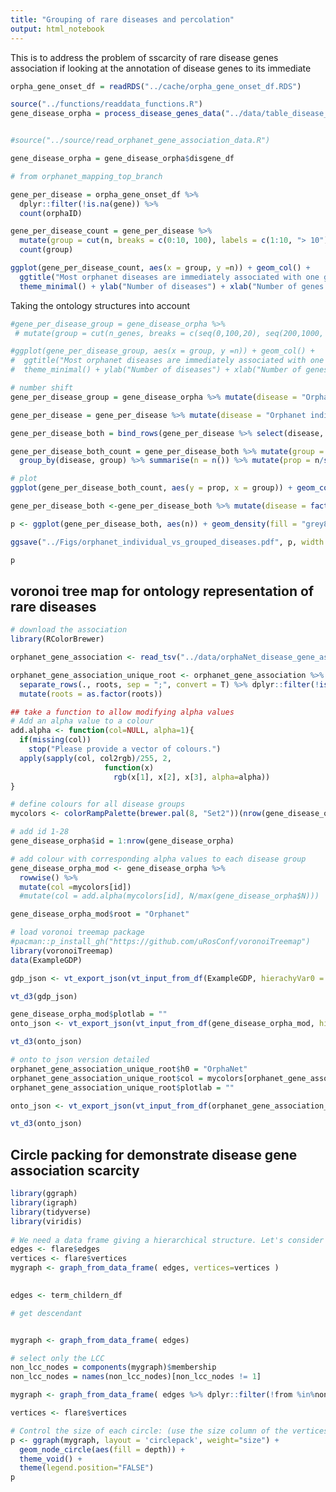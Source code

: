```yaml
---
title: "Grouping of rare diseases and percolation"
output: html_notebook
---
```


This is to address the problem of sscarcity of rare disease genes association if looking at the annotation of disease genes to its immediate 

```r
orpha_gene_onset_df = readRDS("../cache/orpha_gene_onset_df.RDS")

source("../functions/readdata_functions.R")
gene_disease_orpha = process_disease_genes_data("../data/table_disease_gene_assoc_orphanet_genetic.tsv", 1, 2000)


#source("../source/read_orphanet_gene_association_data.R")

gene_disease_orpha = gene_disease_orpha$disgene_df
```


```r
# from orphanet_mapping_top_branch

gene_per_disease = orpha_gene_onset_df %>% 
  dplyr::filter(!is.na(gene)) %>% 
  count(orphaID)

gene_per_disease_count = gene_per_disease %>% 
  mutate(group = cut(n, breaks = c(0:10, 100), labels = c(1:10, "> 10"))) %>% 
  count(group)

ggplot(gene_per_disease_count, aes(x = group, y =n)) + geom_col() +
  ggtitle("Most orphanet diseases are immediately associated with one gene") +
  theme_minimal() + ylab("Number of diseases") + xlab("Number of genes per disease")#+ scale_y_log10()
```

Taking the ontology structures into account 

```r
#gene_per_disease_group = gene_disease_orpha %>% 
 # mutate(group = cut(n_genes, breaks = c(seq(0,100,20), seq(200,1000, 200), Inf))) %>% count(group)

#ggplot(gene_per_disease_group, aes(x = group, y =n)) + geom_col() +
#  ggtitle("Most orphanet diseases are immediately associated with one gene") +
#  theme_minimal() + ylab("Number of diseases") + xlab("Number of genes per disease")#+ scale_y_log10()

# number shift
gene_per_disease_group = gene_disease_orpha %>% mutate(disease = "OrphaNet Group", n = N) %>% select(disease, n)

gene_per_disease = gene_per_disease %>% mutate(disease = "Orphanet individual")

gene_per_disease_both = bind_rows(gene_per_disease %>% select(disease, n), gene_per_disease_group) %>% dplyr::filter(n>0) 

gene_per_disease_both_count = gene_per_disease_both %>% mutate(group = cut(n, breaks = c(1, 5, 10, 50, 100, 500, 1000, 5000), include.lowest = T)) %>%
  group_by(disease, group) %>% summarise(n = n()) %>% mutate(prop = n/sum(n))

# plot
ggplot(gene_per_disease_both_count, aes(y = prop, x = group)) + geom_col() +  theme_minimal() +facet_grid(disease ~ .) 
```


```r

gene_per_disease_both <-gene_per_disease_both %>% mutate(disease = factor(disease, levels = c("Orphanet individual", "OrphaNet Group")))

p <- ggplot(gene_per_disease_both, aes(n)) + geom_density(fill = "grey80") +   theme_minimal() +facet_grid(disease ~ ., scales = "free") + scale_x_log10() + theme(axis.text.y=element_blank(), axis.ticks.y=element_blank()) + xlab("Number of genes per disease") + geom_vline(xintercept = 20, linetype = "dashed", col = "red")

ggsave("../Figs/orphanet_individual_vs_grouped_diseases.pdf", p, width = 3, height = 2)

p
```

## voronoi tree map for ontology representation of rare diseases
```r
# download the association
library(RColorBrewer)

orphanet_gene_association <- read_tsv("../data/orphaNet_disease_gene_association_with_roots.tsv")

orphanet_gene_association_unique_root <- orphanet_gene_association %>%
  separate_rows(., roots, sep = ";", convert = T) %>% dplyr::filter(!is.na(roots)) %>% 
  mutate(roots = as.factor(roots))

## take a function to allow modifying alpha values
# Add an alpha value to a colour
add.alpha <- function(col=NULL, alpha=1){
  if(missing(col))
    stop("Please provide a vector of colours.")
  apply(sapply(col, col2rgb)/255, 2, 
                     function(x) 
                       rgb(x[1], x[2], x[3], alpha=alpha))  
}

# define colours for all disease groups
mycolors <- colorRampPalette(brewer.pal(8, "Set2"))(nrow(gene_disease_orpha))

# add id 1-28
gene_disease_orpha$id = 1:nrow(gene_disease_orpha)

# add colour with corresponding alpha values to each disease group
gene_disease_orpha_mod <- gene_disease_orpha %>% 
  rowwise() %>%
  mutate(col =mycolors[id])
  #mutate(col = add.alpha(mycolors[id], N/max(gene_disease_orpha$N)))

gene_disease_orpha_mod$root = "Orphanet"

# load voronoi treemap package
#pacman::p_install_gh("https://github.com/uRosConf/voronoiTreemap")
library(voronoiTreemap)
data(ExampleGDP)

gdp_json <- vt_export_json(vt_input_from_df(ExampleGDP, hierachyVar0 = "h1", hierachyVar1 = "h2", hierachyVar2 = "h3", colorVar = "color", weightVar = "weight", labelVar = "codes"))

vt_d3(gdp_json)
```

```r
gene_disease_orpha_mod$plotlab = ""
onto_json <- vt_export_json(vt_input_from_df(gene_disease_orpha_mod, hierachyVar0 = "root", hierachyVar1 = "name", hierachyVar2 = "name", colorVar = "col", weightVar = "N", labelVar = "plotlab"))

vt_d3(onto_json)
```

```r
# onto to json version detailed
orphanet_gene_association_unique_root$h0 = "OrphaNet"
orphanet_gene_association_unique_root$col = mycolors[orphanet_gene_association_unique_root$roots]
orphanet_gene_association_unique_root$plotlab = ""

onto_json <- vt_export_json(vt_input_from_df(orphanet_gene_association_unique_root, hierachyVar0 = "h0", hierachyVar1 = "roots", hierachyVar2 = "label", colorVar = "col", weightVar = "n_genes", labelVar = "plotlab"))

vt_d3(onto_json)

```


## Circle packing for demonstrate disease gene association scarcity

```r
library(ggraph)
library(igraph)
library(tidyverse)
library(viridis)
 
# We need a data frame giving a hierarchical structure. Let's consider the flare dataset:
edges <- flare$edges
vertices <- flare$vertices
mygraph <- graph_from_data_frame( edges, vertices=vertices )
 

edges <- term_childern_df

# get descendant


mygraph <- graph_from_data_frame( edges)

# select only the LCC
non_lcc_nodes = components(mygraph)$membership
non_lcc_nodes = names(non_lcc_nodes)[non_lcc_nodes != 1]

mygraph <- graph_from_data_frame( edges %>% dplyr::filter(!from %in%non_lcc_nodes, !to %in% non_lcc_nodes))

vertices <- flare$vertices

# Control the size of each circle: (use the size column of the vertices data frame)
p <- ggraph(mygraph, layout = 'circlepack', weight="size") + 
  geom_node_circle(aes(fill = depth)) +
  theme_void() + 
  theme(legend.position="FALSE")
p


```

